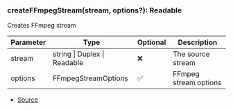 ### createFFmpegStream(stream, options?): Readable
Creates FFmpeg stream



| Parameter | Type | Optional | Description |
| ----------- | ----------- | ----------- | ----------- |
| stream | string \| Duplex \| Readable | ❌ | The source stream |
| options | FFmpegStreamOptions | ✅ | FFmpeg stream options |


- [Source](https://github.com/Androz2091/discord-player/blob/451214b/packages/discord-player/src/utils/FFmpegStream.ts#L50)